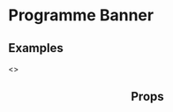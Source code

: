 
<Meta title="2 Pattern Library/1 Structure/Programme Banner" component={ProgrammeBannerTop} />

# Programme Banner

## Examples 

<Preview>
    <Story name="LFF Example">
        <ProgrammeBannerTop image="https://i.imgur.com/Mp50VE4.png" />
    </Story>
</Preview>

<Preview>
    <Story name="LFF Example with link">
        <ProgrammeBannerTop image="https://i.imgur.com/Mp50VE4.png" link="http://google.com" title="London Film Festival" />
    </Story>
</Preview>

<Preview>
    <Story name="LFF Example with other components">
        <>
            <Header navItems={navItems} quickLinks={quickLinksData} />
            <ProgrammeBannerTop image="https://i.imgur.com/Mp50VE4.png" link="http://google.com" title="London Film Festival" />
            <div style={{
                height: "200vh",
                width: "100%",
                background: "linear-gradient(0deg, rgba(255,255,255,1) 0%, rgba(0,0,0,1) 100%)"
            }}></div>
        </>
    </Story>
</Preview>


<Preview>
    <Story name="No image example">
        <ProgrammeBannerTop />
    </Story>
</Preview>

## Props 

<Props of={ProgrammeBannerTop} />
